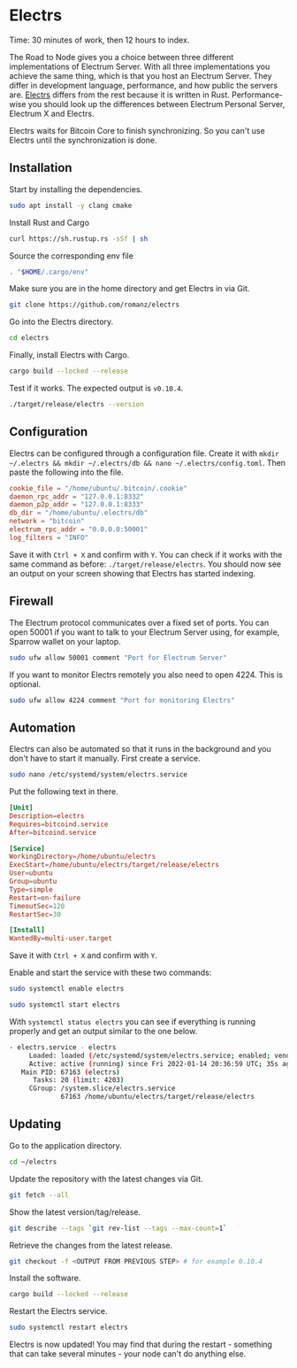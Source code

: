 
# Electrs

<Callout emoji="&#x2139;">
	Time: 30 minutes of work, then 12 hours to index.
</Callout>

The Road to Node gives you a choice between three different implementations of Electrum Server. With all three implementations you achieve the same thing, which is that you host an Electrum Server. They differ in development language, performance, and how public the servers are. [Electrs](https://github.com/romanz/electrs) differs from the rest because it is written in Rust. Performance-wise you should look up the differences between Electrum Personal Server, Electrum X and Electrs.

Electrs waits for Bitcoin Core to finish synchronizing. So you can't use Electrs until the synchronization is done.

## Installation

Start by installing the dependencies.

```bash
sudo apt install -y clang cmake
```

Install Rust and Cargo

```bash
curl https://sh.rustup.rs -sSf | sh
```

Source the corresponding env file

```bash
. "$HOME/.cargo/env"
```

Make sure you are in the home directory and get Electrs in via Git.

```bash
git clone https://github.com/romanz/electrs
```

Go into the Electrs directory.

```bash
cd electrs
```

Finally, install Electrs with Cargo.

```bash
cargo build --locked --release
```

Test if it works. The expected output is `v0.10.4`.

```bash
./target/release/electrs --version
```

## Configuration

Electrs can be configured through a configuration file. Create it with `mkdir ~/.electrs && mkdir ~/.electrs/db && nano ~/.electrs/config.toml`. Then paste the following into the file.

```toml
cookie_file = "/home/ubuntu/.bitcoin/.cookie"
daemon_rpc_addr = "127.0.0.1:8332"
daemon_p2p_addr = "127.0.0.1:8333"
db_dir = "/home/ubuntu/.electrs/db"
network = "bitcoin"
electrum_rpc_addr = "0.0.0.0:50001"
log_filters = "INFO"
```

Save it with `Ctrl + X` and confirm with `Y`. You can check if it works with the same command as before: `./target/release/electrs`. You should now see an output on your screen showing that Electrs has started indexing.

## Firewall

The Electrum protocol communicates over a fixed set of ports. You can open 50001 if you want to talk to your Electrum Server using, for example, Sparrow wallet on your laptop.

```bash
sudo ufw allow 50001 comment "Port for Electrum Server"
```

If you want to monitor Electrs remotely you also need to open 4224. This is optional.

```bash
sudo ufw allow 4224 comment "Port for monitoring Electrs"
```

## Automation

Electrs can also be automated so that it runs in the background and you don't have to start it manually. First create a service.

```bash
sudo nano /etc/systemd/system/electrs.service
```

Put the following text in there.

```toml
[Unit]
Description=electrs
Requires=bitcoind.service
After=bitcoind.service

[Service]
WorkingDirectory=/home/ubuntu/electrs
ExecStart=/home/ubuntu/electrs/target/release/electrs
User=ubuntu
Group=ubuntu
Type=simple
Restart=on-failure
TimeoutSec=120
RestartSec=30

[Install]
WantedBy=multi-user.target
```

Save it with `Ctrl + X` and confirm with `Y`.

Enable and start the service with these two commands:

```bash
sudo systemctl enable electrs

sudo systemctl start electrs
```

With `systemctl status electrs` you can see if everything is running properly and get an output similar to the one below.

```bash
- electrs.service - electrs
     Loaded: loaded (/etc/systemd/system/electrs.service; enabled; vendor preset: enabled)
     Active: active (running) since Fri 2022-01-14 20:36:59 UTC; 35s ago
   Main PID: 67163 (electrs)
      Tasks: 20 (limit: 4203)
     CGroup: /system.slice/electrs.service
             67163 /home/ubuntu/electrs/target/release/electrs
```

## Updating

Go to the application directory.

```bash
cd ~/electrs
```

Update the repository with the latest changes via Git.

```bash
git fetch --all
```

Show the latest version/tag/release.

```bash
git describe --tags `git rev-list --tags --max-count=1`
```

Retrieve the changes from the latest release.

```bash
git checkout -f <OUTPUT FROM PREVIOUS STEP> # for example 0.10.4
```

Install the software.

```bash
cargo build --locked --release
```

Restart the Electrs service.

```bash
sudo systemctl restart electrs
```

Electrs is now updated! You may find that during the restart - something that can take several minutes - your node can't do anything else.
